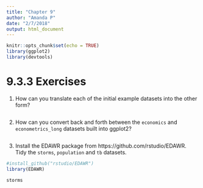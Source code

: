 ```yaml
---
title: "Chapter 9"
author: "Amanda P"
date: "2/7/2018"
output: html_document
---
```


```r
knitr::opts_chunk$set(echo = TRUE)
library(ggplot2)
library(devtools)
```

# 9.3.3 Exercises

1. How can you translate each of the initial example datasets into the other form?

```r

```


2. How can you convert back and forth between the `economics` and `econometrics_long` datasets built into ggplot2?

```r

```


3. Install the EDAWR package from https://github.com/rstudio/EDAWR. Tidy the `storms`, `population` and `tb` datasets.

```r
#install_github("rstudio/EDAWR")
library(EDAWR)
```

```r
storms

```

```r

```

```r

```


